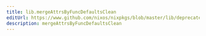 ```yaml
---
title: lib.mergeAttrsByFuncDefaultsClean
editUrl: https://www.github.com/nixos/nixpkgs/blob/master/lib/deprecated.nix#L272C35
description: mergeAttrsByFuncDefaultsClean
---
```




<LinkCard
    title="Contribute Now!"
    description="API Documentation is done in our source code"
    href="https://www.github.com/nixos/nixpkgs/blob/master/lib/deprecated.nix#L272C35"
/>

